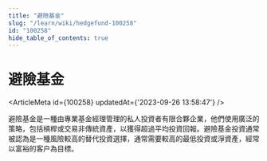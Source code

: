 ```yaml
---
title: "避險基金"
slug: "/learn/wiki/hedgefund-100258"
id: "100258"
hide_table_of_contents: true
---
```



# 避險基金

<ArticleMeta id={100258} updatedAt={'2023-09-26 13:58:47'} />
<div className='border-solid border-b border-t-0 my-4 border-[var(--ifm-color-gray-300)]' />

避險基金是一種由專業基金經理管理的私人投資者有限合夥企業，他們使用廣泛的策略，包括槓桿或交易非傳統資產，以獲得超過平均投資回報。避險基金投資通常被認為是一種風險較高的替代投資選擇，通常需要較高的最低投資或淨資產，經常以富裕的客户為目標。
